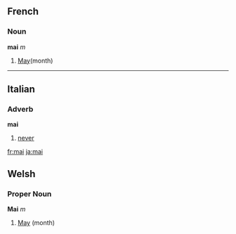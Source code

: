 ==French==
===Noun===
'''mai''' ''m''

# [[May]](month)

----
==Italian==
===Adverb===
'''mai'''

# [[never]]
[[fr:mai]]
[[ja:mai]]

==Welsh==
===Proper Noun===
'''Mai''' ''m''
# [[May]] (month)